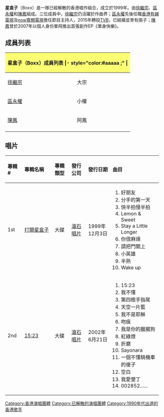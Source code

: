 {{藝人
| 姓名 = 星盒子
| 英文名 = Boxx
| 類型 = 組合
| 音樂類型 = [[國語流行音樂|國語流行音樂]]
| 職業 =
| 樂器 =
| 國籍 = 香港
| 活躍年代 = 1999年－2002年
| 唱片公司 = [[滾石唱片|滾石唱片]]
| 過往成員 = {{plainlist|
*[[徐繼宗|徐繼宗]]
*[[區永權|區永權]]
*[[陳鳳_(歌手)|陳鳳]]
}}
}}

'''星盒子'''（Boxx）是一隊已經解散的香港唱作組合，成立於1999年。由[[徐繼宗|徐繼宗]]、[[區永權|區永權]]和[[陳鳳_(歌手)|陳鳳]]組成。三位成員中，[[徐繼宗|徐繼宗]]仍活躍於作曲界；[[區永權|區永權]]先後任職[[香港有線電視|香港有線電視]]及[[now寬頻電視|now寬頻電視]]擔任節目主持人，2015年轉投[[TVB|TVB]]，已結婚並育有兩子；[[陳鳳_(歌手)|陳鳳]]曾於2007年以個人身份單飛推出首張創作EP《單身快樂》。

==成員列表==
{| class="wikitable"
|- style="background:#ccc; text-align:center;"
! colspan="5" style="background: #FDFF73;"|星盒子（Boxx）成員列表
|- style="color:#aaaaa ;" |
! 姓名
! 出生日期
! 暱稱
|- 
|  [[徐繼宗|徐繼宗]]
| {{birth_date_and_age|1975|5|19}}
| 大宗
|-
|  [[區永權|區永權]]
| {{birth_date_and_age|1973|4|21}}
| 小權
|-
|  [[陳鳳_(歌手)|陳鳳]]
| {{birth_date_and_age|1975|11|21}}
| 阿鳳
|-
|}

==唱片==
{| class="wikitable"
!align="left" width="75px"| 專輯 #
!align="left" width="225px"| 專輯名稱
!align="left" width="125px"| 專輯類型
!align="left" width="125px"| 發行公司
!align="left" width="150px"| 發行日期
!align="left" width="250px"| 曲目
|-
! 1st
! [[打開星盒子|打開星盒子]]
| 大碟
| [[滾石唱片|滾石唱片]]
| 1999年12月3日
| {{HideH|曲目}}
# 好朋友
# 分手的第一天
# 快半拍慢半拍
# Lemon & Sweet
# Stay a Little Longer
# 你很麻煩
# 請把門關上
# 小英雄
# 半熟
# Wake up
{{HideF}}
|-
! 2nd
! [[15:23|15:23]]
| 大碟
| [[滾石唱片|滾石唱片]]
| 2002年6月21日
| {{HideH|曲目}}
# 15:23
# 我不懂
# 第四根手指尾
# 天空一片藍
# 我不是耶穌
# 吻痕
# 我是你的臘腸狗
# 紅綠燈
# 折磨
# Sayonara
# 一個不懂騎機車的傻子
# 空白
# 我愛墾丁
# 002852......
{{HideF}}
|}

[[Category:香港演唱團體|Category:香港演唱團體]]
[[Category:已解散的演唱團體|Category:已解散的演唱團體]]
[[Category:1990年代出道的香港歌手|Category:1990年代出道的香港歌手]]